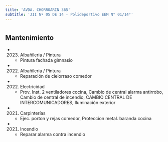 ```yaml
---
title: 'AVDA. CHORROARIN 365'
subtitle: 'JII Nº 05 DE 14 - Polideportivo EEM N° 01/14°'
---
```


#


## Mantenimiento

*  (2023) Albañileria / Pintura 
    + Pintura fachada gimnasio

*  (2022) Albañileria / Pintura 
    + Reparación de cielorraso comedor

*  (2022) Electricidad 
    + Prov. Inst. 2 ventiladores cocina, Cambio de central alarma antirrobo, Cambio de central de incendio, CAMBIO CENTRAL DE INTERCOMUNICADORES, Iluminación exterior

*  (2021) Carpinterías 
    + Ejec. porton y rejas comedor, Proteccion metal. baranda cocina

*  (2021) Incendio 
    + Reparar alarma contra incendio



